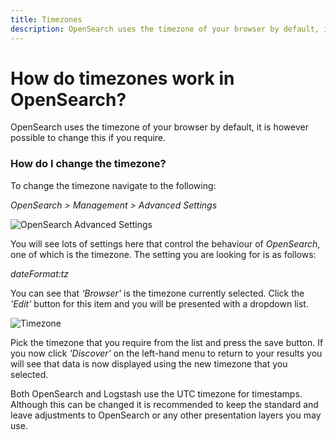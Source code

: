 ```yaml
---
title: Timezones
description: OpenSearch uses the timezone of your browser by default, it is however possible to change this if you require. Learn how to change the timezone for timestamps.
---
```


# How do timezones work in OpenSearch?

OpenSearch uses the timezone of your browser by default, 
it is however possible to change this if you require.

### How do I change the timezone?

To change the timezone navigate to the following:

_OpenSearch > Management > Advanced Settings_

![OpenSearch Advanced Settings](@/images/help/log-management/storage/opensearch-advanced-settings.png)

You will see lots of settings here that control the behaviour of _OpenSearch_, 
one of which is the timezone. The setting you are looking for is as follows:

_dateFormat:tz_

You can see that _'Browser'_ is the timezone currently selected. Click 
the _'Edit'_ button for this item and you will be presented with a dropdown list.

![Timezone](@/images/help/log-management/storage/timezone.png)

Pick the timezone that you require from the list and press the save button. If you 
now click _'Discover'_ on the left-hand menu to return to your results you will 
see that data is now displayed using the new timezone that you selected.

<Callout type="info">
  Both OpenSearch and Logstash use the UTC timezone for timestamps. 
  Although this can be changed it is recommended to keep the standard 
  and leave adjustments to OpenSearch or any other presentation layers you may use.
</Callout>
